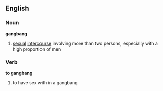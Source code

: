 ==English==
===Noun===
'''gangbang'''
# [[sexual]] [[intercourse]] involving more than two persons, especially with a high proportion of men 
===Verb===
'''to gangbang'''
# to have sex with in a gangbang